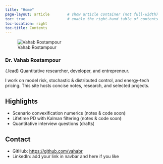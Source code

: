 ```yaml
---
title: "Home"
page-layout: article        # show article container (not full-width)
toc: true                   # enable the right-hand table of contents
toc-location: right
toc-title: Contents
---
```




::: {.row .g-4 .align-items-center}
::: {.col-12 .col-md-4 .text-center}
![Vahab Rostampour](img/profile.jpg){.avatar .img-fluid fig-alt="Vahab Rostampour"}
:::
::: {.col-12 .col-md-8}
### Dr. Vahab Rostampour

{.lead} Quantitative researcher, developer, and entrepreneur.

I work on model risk, stochastic & distributed control, and energy-tech pricing.
This site hosts concise notes, research, and selected projects.
:::
:::



## Highlights

- Scenario convexification numerics (notes & code soon)
- Lifetime PD with Kalman filtering (notes & code soon)
- Quantitative interview questions (drafts)

## Contact

- GitHub: <https://github.com/vahabr>
- LinkedIn: add your link in navbar and here if you like
